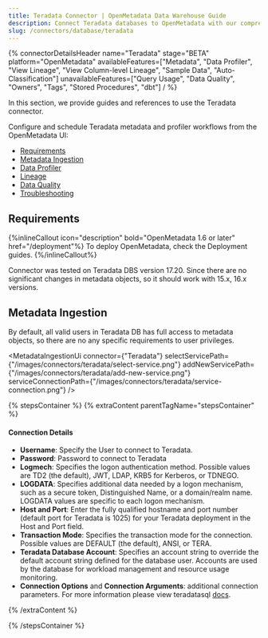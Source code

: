 ```yaml
---
title: Teradata Connector | OpenMetadata Data Warehouse Guide
description: Connect Teradata databases to OpenMetadata with our comprehensive connector guide. Step-by-step setup, configuration, and metadata extraction instructions.
slug: /connectors/database/teradata
---
```









{% connectorDetailsHeader
name="Teradata"
stage="BETA"
platform="OpenMetadata"
availableFeatures=["Metadata", "Data Profiler", "View Lineage", "View Column-level Lineage", "Sample Data", "Auto-Classification"]
unavailableFeatures=["Query Usage", "Data Quality", "Owners", "Tags", "Stored Procedures", "dbt"]
/ %}

In this section, we provide guides and references to use the Teradata connector.

Configure and schedule Teradata metadata and profiler workflows from the OpenMetadata UI:

- [Requirements](#requirements)
- [Metadata Ingestion](#metadata-ingestion)
- [Data Profiler](/how-to-guides/data-quality-observability/profiler/workflow)
- [Lineage](/how-to-guides/data-lineage/workflow)
- [Data Quality](/how-to-guides/data-quality-observability/quality/configure)
- [Troubleshooting](/connectors/database/teradata/troubleshooting)

<IngestionModeTiles yamlPath="/snippets/connectors/database/greenplum/yaml" />

## Requirements
{%inlineCallout icon="description" bold="OpenMetadata 1.6 or later" href="/deployment"%}
To deploy OpenMetadata, check the Deployment guides.
{%/inlineCallout%}

Connector was tested on Teradata DBS version 17.20. Since there are no significant changes in metadata objects, so it should work with 15.x, 16.x versions.


## Metadata Ingestion

By default, all valid users in Teradata DB has full access to metadata objects, so there are no any specific requirements to user privileges.

<MetadataIngestionUi connector={"Teradata"} selectServicePath={"/images/connectors/teradata/select-service.png"} addNewServicePath={"/images/connectors/teradata/add-new-service.png"} serviceConnectionPath={"/images/connectors/teradata/service-connection.png"} />

{% stepsContainer %}
{% extraContent parentTagName="stepsContainer" %}

#### Connection Details

- **Username**: Specify the User to connect to Teradata.
- **Password**: Password to connect to Teradata
- **Logmech**: Specifies the logon authentication method. Possible values are TD2 (the default), JWT, LDAP, KRB5 for Kerberos, or TDNEGO.  
- **LOGDATA**: Specifies additional data needed by a logon mechanism, such as a secure token, Distinguished Name, or a domain/realm name. LOGDATA values are specific to each logon mechanism.
- **Host and Port**: Enter the fully qualified hostname and port number (default port for Teradata is 1025) for your Teradata deployment in the Host and Port field.
- **Transaction Mode**: Specifies the transaction mode for the connection. Possible values are DEFAULT (the default), ANSI, or TERA.
- **Teradata Database Account**: Specifies an account string to override the default account string defined for the database user. Accounts are used by the database for workload management and resource usage monitoring.
- **Connection Options** and **Connection Arguments**: additional connection parameters. For more information please view teradatasql [docs](https://pypi.org/project/teradatasql/).

<AdvancedConfiguration />

{% /extraContent %}

<TestConnection />

<ConfigureIngestion />

<IngestionScheduleAndDeploy />

{% /stepsContainer %}

<Related />
